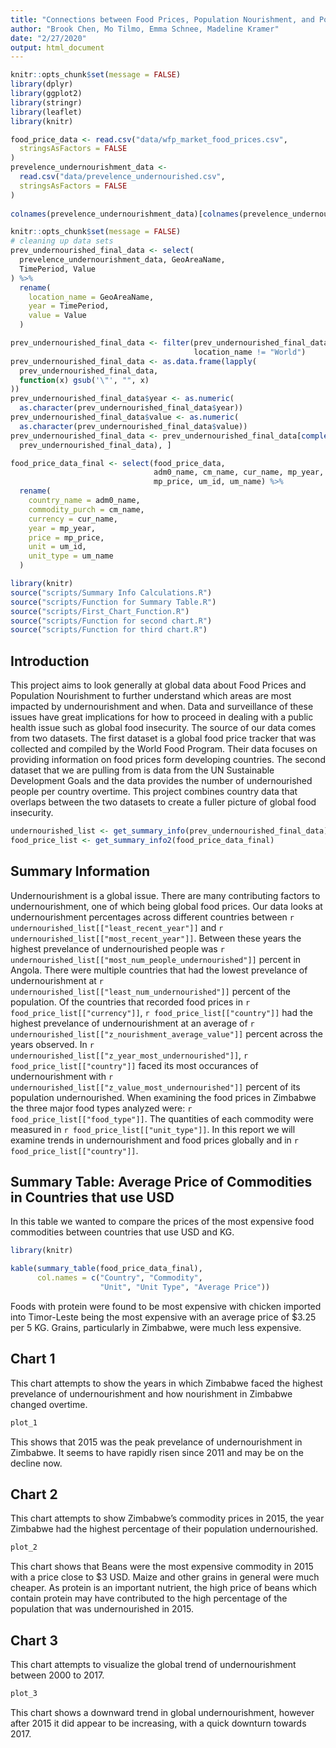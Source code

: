 ```yaml
---
title: "Connections between Food Prices, Population Nourishment, and Poverty"
author: "Brook Chen, Mo Tilmo, Emma Schnee, Madeline Kramer"
date: "2/27/2020"
output: html_document
---
```


```r
knitr::opts_chunk$set(message = FALSE)
library(dplyr)
library(ggplot2)
library(stringr)
library(leaflet)
library(knitr)
```

<!-- Line of code needed to fix one of the group member's lines for colnames is included. For one of the 
group member's computers, the dataset for undernourishment did not render the correct column name
so a fix was needed to make sure the name was correct. This was advice from a TA -->

```r
food_price_data <- read.csv("data/wfp_market_food_prices.csv",
  stringsAsFactors = FALSE
)
prevelence_undernourishment_data <-
  read.csv("data/prevelence_undernourished.csv",
  stringsAsFactors = FALSE
)
 
colnames(prevelence_undernourishment_data)[colnames(prevelence_undernourishment_data) == "ï..Goal"] <- "Goal"
```

```r
knitr::opts_chunk$set(message = FALSE)
# cleaning up data sets
prev_undernourished_final_data <- select(
  prevelence_undernourishment_data, GeoAreaName,
  TimePeriod, Value
) %>%
  rename(
    location_name = GeoAreaName,
    year = TimePeriod,
    value = Value
  )

prev_undernourished_final_data <- filter(prev_undernourished_final_data,
                                         location_name != "World")
prev_undernourished_final_data <- as.data.frame(lapply(
  prev_undernourished_final_data,
  function(x) gsub('\"', "", x)
))
prev_undernourished_final_data$year <- as.numeric(
  as.character(prev_undernourished_final_data$year))
prev_undernourished_final_data$value <- as.numeric(
  as.character(prev_undernourished_final_data$value))
prev_undernourished_final_data <- prev_undernourished_final_data[complete.cases(
  prev_undernourished_final_data), ]

food_price_data_final <- select(food_price_data,
                                adm0_name, cm_name, cur_name, mp_year,
                                mp_price, um_id, um_name) %>%
  rename(
    country_name = adm0_name,
    commodity_purch = cm_name,
    currency = cur_name,
    year = mp_year,
    price = mp_price,
    unit = um_id,
    unit_type = um_name
  )
```

```r
library(knitr)
source("scripts/Summary Info Calculations.R")
source("scripts/Function for Summary Table.R")
source("scripts/First_Chart_Function.R")
source("scripts/Function for second chart.R")
source("scripts/Function for third chart.R")
```
## Introduction

This project aims to look generally at global data about Food Prices and Population Nourishment to further understand which areas are most impacted by undernourishment and when. Data and surveillance of these issues have great implications for how to proceed in dealing with a public health issue such as global food insecurity.  The source of our data comes from two datasets. The first dataset is a global food price tracker that was collected and compiled by the World Food Program. Their data focuses on providing information on food prices form developing countries. The second dataset that we are pulling from is data from the UN Sustainable Development Goals and the data provides the number of undernourished people per country overtime. This project combines country data that overlaps between the two datasets to create a fuller picture of global food insecurity. 

``` r
undernourished_list <- get_summary_info(prev_undernourished_final_data)
food_price_list <- get_summary_info2(food_price_data_final)
```

## Summary Information
Undernourishment is a global issue. There are many contributing factors to undernourishment, one of which being global food prices. Our data looks at undernourishment percentages across different countries between `r undernourished_list[["least_recent_year"]]` and `r undernourished_list[["most_recent_year"]]`. Between these years the highest prevelance of undernourished people was `r undernourished_list[["most_num_people_undernourished"]]` percent in Angola. There were multiple countries that had the lowest prevelance of undernourishment at `r undernourished_list[["least_num_undernourished"]]` percent of the population. Of the countries that recorded food prices in `r food_price_list[["currency"]]`, `r food_price_list[["country"]]` had the highest prevelance of undernourishment at an average of `r undernourished_list[["z_nourishment_average_value"]]` percent across the years observed. In `r undernourished_list[["z_year_most_undernourished"]]`, `r food_price_list[["country"]]` faced its most occurances of undernourishment with `r undernourished_list[["z_value_most_undernourished"]]` percent of its population undernourished. When examining the food prices in Zimbabwe the three major food types analyzed were: `r food_price_list[["food_type"]]`. The quantities of each commodity were measured in `r food_price_list[["unit_type"]]`. In this report we will examine trends in undernourishment and food prices globally and in `r food_price_list[["country"]]`. 

## Summary Table: Average Price of Commodities in Countries that use USD
In this table we wanted to compare the prices of the most expensive food commodities between countries that use USD and KG. 
```r
library(knitr)

kable(summary_table(food_price_data_final),
      col.names = c("Country", "Commodity",
                    "Unit", "Unit Type", "Average Price"))
```

Foods with protein were found to be most expensive with chicken imported into Timor-Leste being the most expensive with an average price of $3.25 per 5 KG. Grains, particularly in Zimbabwe, were much less expensive. 

## Chart 1

This chart attempts to show the years in which Zimbabwe faced the highest prevelance of undernourishment and how nourishment in Zimbabwe changed overtime. 
```r
plot_1
```
This shows that 2015 was the peak prevelance of undernourishment in Zimbabwe. It seems to have rapidly risen since 2011 and may be on the decline now. 

## Chart 2
This chart attempts to show Zimbabwe's commodity prices in 2015, the year Zimbabwe had the highest percentage of their population undernourished. 
```r
plot_2
```

This chart shows that Beans were the most expensive commodity in 2015 with a price close to $3 USD. Maize and other grains in general were much cheaper. As protein is an important nutrient, the high price of beans which contain protein may have contributed to the high percentage of the population that was undernourished in 2015. 

## Chart 3 

This chart attempts to visualize the global trend of undernourishment between 2000 to 2017.
```r
plot_3
```

This chart shows a downward trend in global undernourishment, however after 2015 it did appear to be increasing, with a quick downturn towards 2017. 

